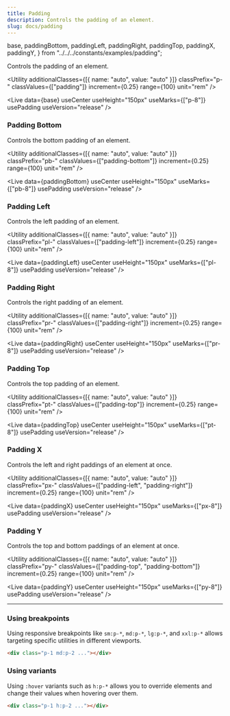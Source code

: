 ```yaml
---
title: Padding
description: Controls the padding of an element.
slug: docs/padding
---
```


  base,
  paddingBottom,
  paddingLeft,
  paddingRight,
  paddingTop,
  paddingX,
  paddingY,
} from "../../../constants/examples/padding";

Controls the padding of an element.

<Utility
  additionalClasses={[{ name: "auto", value: "auto" }]}
  classPrefix="p-"
  classValues={["padding"]}
  increment={0.25}
  range={100}
  unit="rem"
/>

<Live
  data={base}
  useCenter
  useHeight="150px"
  useMarks={["p-8"]}
  usePadding
  useVersion="release"
/>

### Padding Bottom

Controls the bottom padding of an element.

<Utility
  additionalClasses={[{ name: "auto", value: "auto" }]}
  classPrefix="pb-"
  classValues={["padding-bottom"]}
  increment={0.25}
  range={100}
  unit="rem"
/>

<Live
  data={paddingBottom}
  useCenter
  useHeight="150px"
  useMarks={["pb-8"]}
  usePadding
  useVersion="release"
/>

### Padding Left

Controls the left padding of an element.

<Utility
  additionalClasses={[{ name: "auto", value: "auto" }]}
  classPrefix="pl-"
  classValues={["padding-left"]}
  increment={0.25}
  range={100}
  unit="rem"
/>

<Live
  data={paddingLeft}
  useCenter
  useHeight="150px"
  useMarks={["pl-8"]}
  usePadding
  useVersion="release"
/>

### Padding Right

Controls the right padding of an element.

<Utility
  additionalClasses={[{ name: "auto", value: "auto" }]}
  classPrefix="pr-"
  classValues={["padding-right"]}
  increment={0.25}
  range={100}
  unit="rem"
/>

<Live
  data={paddingRight}
  useCenter
  useHeight="150px"
  useMarks={["pr-8"]}
  usePadding
  useVersion="release"
/>

### Padding Top

Controls the top padding of an element.

<Utility
  additionalClasses={[{ name: "auto", value: "auto" }]}
  classPrefix="pt-"
  classValues={["padding-top"]}
  increment={0.25}
  range={100}
  unit="rem"
/>

<Live
  data={paddingTop}
  useCenter
  useHeight="150px"
  useMarks={["pt-8"]}
  usePadding
  useVersion="release"
/>

### Padding X

Controls the left and right paddings of an element at once.

<Utility
  additionalClasses={[{ name: "auto", value: "auto" }]}
  classPrefix="px-"
  classValues={["padding-left", "padding-right"]}
  increment={0.25}
  range={100}
  unit="rem"
/>

<Live
  data={paddingX}
  useCenter
  useHeight="150px"
  useMarks={["px-8"]}
  usePadding
  useVersion="release"
/>

### Padding Y

Controls the top and bottom paddings of an element at once.

<Utility
  additionalClasses={[{ name: "auto", value: "auto" }]}
  classPrefix="py-"
  classValues={["padding-top", "padding-bottom"]}
  increment={0.25}
  range={100}
  unit="rem"
/>

<Live
  data={paddingY}
  useCenter
  useHeight="150px"
  useMarks={["py-8"]}
  usePadding
  useVersion="release"
/>

---

### Using breakpoints

Using responsive breakpoints like `sm:p-*`, `md:p-*`, `lg:p-*`, and `xxl:p-*` allows targeting specific utilities in different viewports.

```html "md:p-2"
<div class="p-1 md:p-2 ..."></div>
```

### Using variants

Using `:hover` variants such as `h:p-*` allows you to override elements and change their values when hovering over them.

```html "h:p-2"
<div class="p-1 h:p-2 ..."></div>
```
